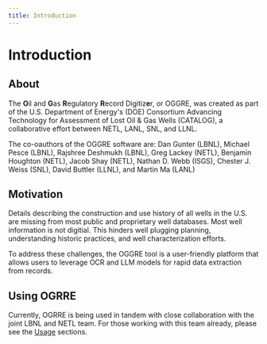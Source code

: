 ```yaml
---
title: Introduction
---
```


# Introduction

## About

The **O**il and **G**as **R**egulatory **R**ecord Digitiz**e**r, or OGGRE, was created as part of
the U.S. Department of Energy's (DOE) Consortium Advancing Technology for Assessment of Lost Oil & Gas Wells (CATALOG),
a collaborative effort between NETL, LANL, SNL, and LLNL.

The co-oauthors of the OGGRE software are:
Dan Gunter (LBNL), Michael Pesce (LBNL), Rajshree Deshmukh (LBNL), Greg Lackey (NETL), Benjamin Houghton (NETL), Jacob Shay (NETL), Nathan D. Webb (ISGS), Chester J. Weiss (SNL), David Buttler (LLNL), and Martin Ma (LANL)

## Motivation
Details describing the construction and use history of all wells in the U.S. are missing from most public and proprietary well databases.
Most well information is not digitial.
This hinders well plugging planning, understanding historic practices, and well characterization efforts.

To address these challenges, the OGGRE tool is a user-friendly platform that allows users to leverage OCR and LLM models
for rapid data extraction from records.

## Using OGRRE

Currently, OGRRE is being used in tandem with close collaboration with the joint LBNL and NETL team.
For those working with this team already, please see the [Usage](usage) sections.
